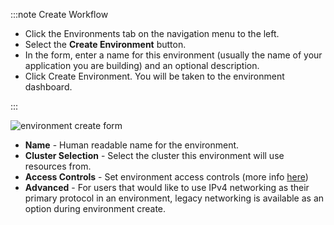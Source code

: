 :::note Create Workflow

- Click the Environments tab on the navigation menu to the left.
- Select the **Create Environment** button.
- In the form, enter a name for this environment (usually the name of your application you are building) and an optional description.
- Click Create Environment. You will be taken to the environment dashboard.

:::

![environment create form](https://static.cycle.io/portal-docs/environments/create.png)

* **Name** - Human readable name for the environment. 
* **Cluster Selection** - Select the cluster this environment will use resources from.
* **Access Controls** - Set environment access controls (more info [here](/reference/hubs/access-controls))
* **Advanced** - For users that would like to use IPv4 networking as their primary protocol in an environment, legacy networking is available as an option during environment create.

